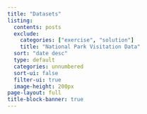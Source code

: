 ```yaml
---
title: "Datasets"
listing:
  contents: posts
  exclude:
    categories: ["exercise", "solution"]
    title: "National Park Visitation Data"
  sort: "date desc"
  type: default
  categories: unnumbered
  sort-ui: false
  filter-ui: true
  image-height: 200px
page-layout: full
title-block-banner: true
---
```



